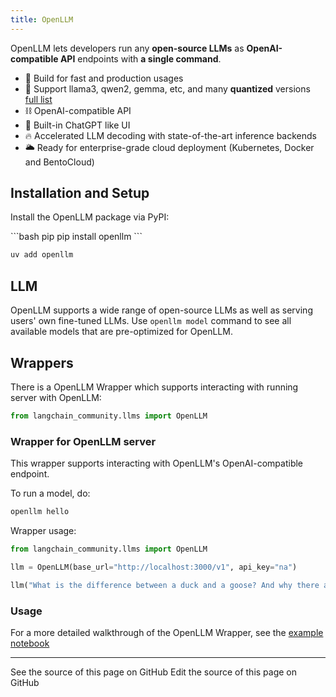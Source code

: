 ```yaml
---
title: OpenLLM
---
```


OpenLLM lets developers run any **open-source LLMs** as **OpenAI-compatible API** endpoints with **a single command**.

- 🔬 Build for fast and production usages
- 🚂 Support llama3, qwen2, gemma, etc, and many **quantized** versions [full list](https://github.com/bentoml/openllm-models)
- ⛓️ OpenAI-compatible API
- 💬 Built-in ChatGPT like UI
- 🔥 Accelerated LLM decoding with state-of-the-art inference backends
- 🌥️ Ready for enterprise-grade cloud deployment (Kubernetes, Docker and BentoCloud)

## Installation and Setup

Install the OpenLLM package via PyPI:

<CodeGroup>
```bash pip
pip install openllm
```

```bash uv
uv add openllm
```
</CodeGroup>

## LLM

OpenLLM supports a wide range of open-source LLMs as well as serving users' own
fine-tuned LLMs. Use `openllm model` command to see all available models that
are pre-optimized for OpenLLM.

## Wrappers

There is a OpenLLM Wrapper which supports interacting with running server with OpenLLM:

```python
from langchain_community.llms import OpenLLM
```

### Wrapper for OpenLLM server

This wrapper supports interacting with OpenLLM's OpenAI-compatible endpoint.

To run a model, do:

```bash
openllm hello
```

Wrapper usage:

```python
from langchain_community.llms import OpenLLM

llm = OpenLLM(base_url="http://localhost:3000/v1", api_key="na")

llm("What is the difference between a duck and a goose? And why there are so many Goose in Canada?")
```

### Usage

For a more detailed walkthrough of the OpenLLM Wrapper, see the
[example notebook](/oss/python/integrations/llms/openllm)

---

<CardGroup cols={2}>
  <Card title="View Source" icon="eye" href="https://github.com/langchain-ai/docs/blob/main/src/oss/python/integrations/providers/openllm.mdx">
    See the source of this page on GitHub
  </Card>
  <Card title="Edit Source" icon="pen-to-square" href="https://github.com/langchain-ai/docs/edit/main/src/oss/python/integrations/providers/openllm.mdx">
    Edit the source of this page on GitHub
  </Card>
</CardGroup>
